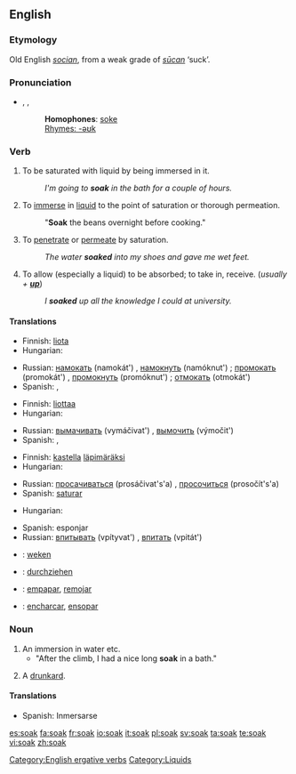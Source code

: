 ==English==

===Etymology===
Old English ''[[socian]]'', from a weak grade of ''[[sucan|sūcan]]'' ‘suck’.

===Pronunciation===
* {{enPR|sōk}}, {{IPA|/səʊk/}}, {{SAMPA|/s@Uk/}}
*: '''Homophones''': [[soke]]
*: [[Rhymes:English:-əʊk|Rhymes: -əʊk]]

===Verb===
{{en-verb}}

# {{intransitive}} To be saturated with liquid by being immersed in it.
#: ''I'm going to '''soak''' in the bath for a couple of hours.''
# {{transitive}} To [[immerse]] in [[liquid]] to the point of saturation or thorough permeation.
#: "'''Soak''' the beans overnight before cooking."
# {{intransitive}} To [[penetrate]] or [[permeate]] by saturation.
#: ''The water '''soaked''' into my shoes and gave me wet feet.''
# {{transitive}} To allow (especially a liquid) to be absorbed; to take in, receive. (''usually + '''[[up]]''''')
#: ''I '''soaked''' up all the knowledge I could at university.''

====Translations====
{{trans-top|to be saturated with liquid by being immersed in it}}
* Finnish: [[liota]]
* Hungarian: {{t-|hu|ázik}}
{{trans-mid}}
* Russian: [[намокать]] (namokát') {{impf}}, [[намокнуть]] (namóknut') {{pf}}; [[промокать]] (promokát') {{impf}}, [[промокнуть]] (promóknut') {{pf}}; [[отмокать]] (otmokát') {{impf}}
* Spanish: {{t-|es|empapar}}, {{t-|es|remojar}}
{{trans-bottom}}

{{trans-top|to immerse in liquid to the point of saturation or thorough permeation}}
* Finnish: [[liottaa]]
* Hungarian: {{t|hu|áztat}}
{{trans-mid}}
* Russian: [[вымачивать]] (vymáčivat') {{impf}}, [[вымочить]] (výmočit')
* Spanish: {{t-|es|remojar}}, {{t-|es|empapar}}
{{trans-bottom}}

{{trans-top|to penetrate or permeate by saturation}}
* Finnish: [[kastella]] [[läpimäräksi]]
* Hungarian: {{t|hu|beszívódik}}
{{trans-mid}}
* Russian: [[просачиваться]] (prosáčivat's'a) {{impf}}, [[просочиться]] (prosočít's'a) {{pf}}
* Spanish: [[saturar]]
{{trans-bottom}}

{{trans-top|to allow (especially a liquid) to be absorbed}}
* Hungarian: {{t|hu|felszív}}
{{trans-mid}}
* Spanish: esponjar
* Russian: [[впитывать]] (vpítyvat') {{impf}}, [[впитать]] (vpitát') {{pf}}
{{trans-bottom}}

{{checktrans-top}}
* {{ttbc|Dutch}}: [[weken]]
* {{ttbc|German}}: [[durchziehen]]
{{checktrans-mid}}
* {{ttbc|Spanish}}: [[empapar]], [[remojar]]
* {{ttbc|Portuguese}}: [[encharcar]], [[ensopar]]
{{checktrans-bottom}}

===Noun===
{{en-noun}}

# An immersion in water etc.
#* "After the climb, I had a nice long '''soak''' in a bath."
# {{cattag2|Slang|UK}} A [[drunkard]].

====Translations====
{{top}}
* Spanish: Inmersarse
{{bottom}}

[[Category:English ergative verbs]]
[[Category:Liquids]]

[[es:soak]]
[[fa:soak]]
[[fr:soak]]
[[io:soak]]
[[it:soak]]
[[pl:soak]]
[[sv:soak]]
[[ta:soak]]
[[te:soak]]
[[vi:soak]]
[[zh:soak]]